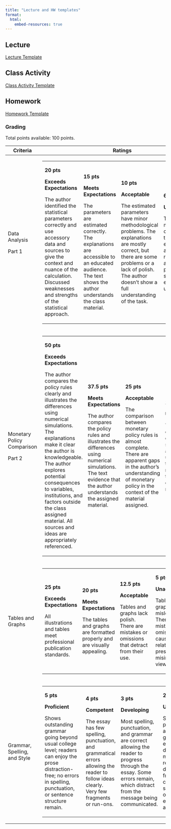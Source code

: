 ```yaml
---
title: "Lecture and HW templates"
format: 
  html: 
    embed-resources: true
---
```


<!--# This is best edited in the visual editor due to the large grid table rubric -->

## Lecture

::: callout-note
<a href="https://tbrost.github.io/BYUI-Timeseries-Drafts/Tutorials/Lecture_Template.qmd" download="Lecture_Template.qmd"> Lecture Template </a>
:::

## Class Activity

::: callout-note
<a href="https://tbrost.github.io/BYUI-Timeseries-Drafts/Tutorials/CA_Template.qmd" download="Class_Activity_Template.qmd"> Class Activity Template </a>
:::

## Homework

::: callout-note
<a href="https://tbrost.github.io/BYUI-Timeseries-Drafts/Tutorials/HW_Template.qmd" download="HW_Template.qmd"> Homework Template</a>
:::

### Grading

Total points available: 100 points.

+------------------------------+------------------------------------------------------------------------------------------------------------------------------------------------------------------------------------------------------------------------------------------------------------------------------------------------------------------------------------------------------------------------------------------------------------------------------------------------------------------------------------------------------------------------------------------------------------------------------------------------------------------------------------------------------------------------------------------------------------------------------------------------------------------------------------------------------------------------------------------+--------+
| Criteria                     | Ratings                                                                                                                                                                                                                                                                                                                                                                                                                                                                                                                                                                                                                                                                                                                                                                                                                                  | Pts    |
+==============================+==========================================================================================================================================================================================================================================================================================================================================================================================================================================================================================================================================================================================================================================================================================================================================================================================================================================+========+
| Data Analysis                | +------------------------------------------------------------------------------------------------------------------------------------------------------------------------------------------------------------------+------------------------------------------------------------------------------------------------------------------------------------------------------------+--------------------------------------------------------------------------------------------------------------------------------------------------------------------------------------------------------------+------------------------------------------------------------------------------------------------------------------------------------------------+                                                                                        | 20 pts |
|                              | | **20 pts**                                                                                                                                                                                                       | **15 pts**                                                                                                                                                 | **10 pts**                                                                                                                                                                                                   | **6 pts**                                                                                                                                      |                                                                                        |        |
| Part 1                       | |                                                                                                                                                                                                                  |                                                                                                                                                            |                                                                                                                                                                                                              |                                                                                                                                                |                                                                                        |        |
|                              | | **Exceeds Expectations**                                                                                                                                                                                         | **Meets Expectations**                                                                                                                                     | **Acceptable**                                                                                                                                                                                               | **Unacceptable**                                                                                                                               |                                                                                        |        |
|                              | |                                                                                                                                                                                                                  |                                                                                                                                                            |                                                                                                                                                                                                              |                                                                                                                                                |                                                                                        |        |
|                              | | The author identified the statistical parameters correctly and use accessory data and sources to give the context and nuance of the calculation. Discussed weaknesses and strengths of the statistical approach. | The parameters are estimated correctly. The explanations are accessible to an educated audience. The text shows the author understands the class material. | The estimated parameters have minor methodological problems. The explanations are mostly correct, but there are some problems or a lack of polish. The author doesn't show a full understanding of the task. | There are mistakes in the calculations, the explanations are onerous to read. The author doesn't provide sufficient evidence of understanding. |                                                                                        |        |
|                              | +------------------------------------------------------------------------------------------------------------------------------------------------------------------------------------------------------------------+------------------------------------------------------------------------------------------------------------------------------------------------------------+--------------------------------------------------------------------------------------------------------------------------------------------------------------------------------------------------------------+------------------------------------------------------------------------------------------------------------------------------------------------+                                                                                        |        |
+------------------------------+------------------------------------------------------------------------------------------------------------------------------------------------------------------------------------------------------------------------------------------------------------------------------------------------------------------------------------------------------------------------------------------------------------------------------------------------------------------------------------------------------------------------------------------------------------------------------------------------------------------------------------------------------------------------------------------------------------------------------------------------------------------------------------------------------------------------------------------+--------+
| Monetary Policy Comparison   | +---------------------------------------------------------------------------------------------------------------------------------------------------------------------------------------------------------------------------------------------------------------------------------------------------------------------------------------------------+------------------------------------------------------------------------------------------------------------------------------------------------------------------------+------------------------------------------------------------------------------------------------------------------------------------------------------------------------------------+--------------------------------------------------------------------------------------------------------------------+ | 50 pts |
|                              | | **50 pts**                                                                                                                                                                                                                                                                                                                                        | **37.5 pts**                                                                                                                                                           | **25 pts**                                                                                                                                                                         | **15 pts**                                                                                                         | |        |
| Part 2                       | |                                                                                                                                                                                                                                                                                                                                                   |                                                                                                                                                                        |                                                                                                                                                                                    |                                                                                                                    | |        |
|                              | | **Exceeds Expectations**                                                                                                                                                                                                                                                                                                                          | **Meets Expectations**                                                                                                                                                 | **Acceptable**                                                                                                                                                                     | **Unacceptable**                                                                                                   | |        |
|                              | |                                                                                                                                                                                                                                                                                                                                                   |                                                                                                                                                                        |                                                                                                                                                                                    |                                                                                                                    | |        |
|                              | | The author compares the policy rules clearly and illustrates the differences using numerical simulations. The explanations make it clear the author is knowledgeable. The author explores potential consequences to variables, institutions, and factors outside the class assigned material. All sources and ideas are appropriately referenced. | The author compares the policy rules and illustrates the differences using numerical simulations. The text evidence that the author understands the assigned material. | The comparison between monetary policy rules is almost complete. There are apparent gaps in the author's understanding of monetary policy in the context of the material assigned. | There is not enough evidence to suggest the author understands the assigned material. The text is onerous to read. | |        |
|                              | +---------------------------------------------------------------------------------------------------------------------------------------------------------------------------------------------------------------------------------------------------------------------------------------------------------------------------------------------------+------------------------------------------------------------------------------------------------------------------------------------------------------------------------+------------------------------------------------------------------------------------------------------------------------------------------------------------------------------------+--------------------------------------------------------------------------------------------------------------------+ |        |
+------------------------------+------------------------------------------------------------------------------------------------------------------------------------------------------------------------------------------------------------------------------------------------------------------------------------------------------------------------------------------------------------------------------------------------------------------------------------------------------------------------------------------------------------------------------------------------------------------------------------------------------------------------------------------------------------------------------------------------------------------------------------------------------------------------------------------------------------------------------------------+--------+
| Tables and Graphs            | +-----------------------------------------------------------------------+--------------------------------------------------------------------------+---------------------------------------------------------------------------------------------+-----------------------------------------------------------------------------------------------------------------------------------------+                                                                                                                                                                                                                                                                                                                                                                                                                                             | 25 pts |
|                              | | **25 pts**                                                            | **20 pts**                                                               | **12.5 pts**                                                                                | **5 pts**                                                                                                                               |                                                                                                                                                                                                                                                                                                                                                                                                                                             |        |
|                              | |                                                                       |                                                                          |                                                                                             |                                                                                                                                         |                                                                                                                                                                                                                                                                                                                                                                                                                                             |        |
|                              | | **Exceeds Expectations**                                              | **Meets Expectations**                                                   | **Acceptable**                                                                              | **Unacceptable**                                                                                                                        |                                                                                                                                                                                                                                                                                                                                                                                                                                             |        |
|                              | |                                                                       |                                                                          |                                                                                             |                                                                                                                                         |                                                                                                                                                                                                                                                                                                                                                                                                                                             |        |
|                              | | All illustrations and tables meet professional publication standards. | The tables and graphs are formatted properly and are visually appealing. | Tables and graphs lack polish. There are mistakes or omissions that detract from their use. | Tables and graphs are misleading. There are mistakes or omissions that cause the relationships present to be misinterpreted by viewers. |                                                                                                                                                                                                                                                                                                                                                                                                                                             |        |
|                              | +-----------------------------------------------------------------------+--------------------------------------------------------------------------+---------------------------------------------------------------------------------------------+-----------------------------------------------------------------------------------------------------------------------------------------+                                                                                                                                                                                                                                                                                                                                                                                                                                             |        |
+------------------------------+------------------------------------------------------------------------------------------------------------------------------------------------------------------------------------------------------------------------------------------------------------------------------------------------------------------------------------------------------------------------------------------------------------------------------------------------------------------------------------------------------------------------------------------------------------------------------------------------------------------------------------------------------------------------------------------------------------------------------------------------------------------------------------------------------------------------------------------+--------+
| Grammar, Spelling, and Style | +-----------------------------------------------------------------------------------------------------------------------------------------------------------------------------+---------------------------------------------------------------------------------------------------------------------------------------------+--------------------------------------------------------------------------------------------------------------------------------------------------------------------------------+------------------------------------------------------------------------------------------------------------------------------------------------------------------+                                                                                                                                                        | 5 pts  |
|                              | | **5 pts**                                                                                                                                                                   | **4 pts**                                                                                                                                   | **3 pts**                                                                                                                                                                      | **2 pts**                                                                                                                                                        |                                                                                                                                                        |        |
|                              | |                                                                                                                                                                             |                                                                                                                                             |                                                                                                                                                                                |                                                                                                                                                                  |                                                                                                                                                        |        |
|                              | | **Proficient**                                                                                                                                                              | **Competent**                                                                                                                               | **Developing**                                                                                                                                                                 | **Unsatisfactory**                                                                                                                                               |                                                                                                                                                        |        |
|                              | |                                                                                                                                                                             |                                                                                                                                             |                                                                                                                                                                                |                                                                                                                                                                  |                                                                                                                                                        |        |
|                              | | Shows outstanding grammar going beyond usual college level; readers can enjoy the prose distraction-free; no errors in spelling, punctuation, or sentence structure remain. | The essay has few spelling, punctuation, and grammatical errors allowing the reader to follow ideas clearly. Very few fragments or run-ons. | Most spelling, punctuation, and grammar are correct allowing the reader to progress through the essay. Some errors remain, which distract from the message being communicated. | Spelling, punctuation, and grammatical errors create distractions, making reading difficult; fragments, comma splices, run-ons are evident. Errors are frequent. |                                                                                                                                                        |        |
|                              | +-----------------------------------------------------------------------------------------------------------------------------------------------------------------------------+---------------------------------------------------------------------------------------------------------------------------------------------+--------------------------------------------------------------------------------------------------------------------------------------------------------------------------------+------------------------------------------------------------------------------------------------------------------------------------------------------------------+                                                                                                                                                        |        |
+------------------------------+------------------------------------------------------------------------------------------------------------------------------------------------------------------------------------------------------------------------------------------------------------------------------------------------------------------------------------------------------------------------------------------------------------------------------------------------------------------------------------------------------------------------------------------------------------------------------------------------------------------------------------------------------------------------------------------------------------------------------------------------------------------------------------------------------------------------------------------+--------+
